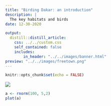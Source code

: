 ```yaml
---
title: "Birding Dakar: an introduction"
description: |
  The key habitats and birds
date: 12-30-2020

output:
  distill::distill_article:
    css: ../../custom.css
    self_contained: false
    includes:
        in_header: "../../images/banner.html"
preview: "../../images/freetown.png"
---
```



```r
knitr::opts_chunk$set(echo = FALSE)
```

![](../../images/freetown.png)

```r

a <- rnorm(100, 5,2)
plot(a)


```


